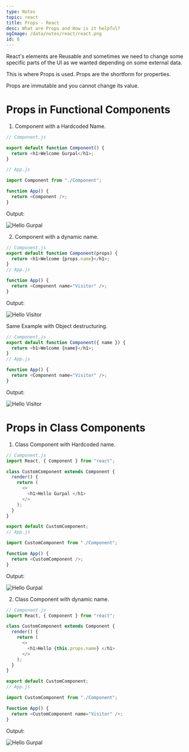 ```yaml
---
type: Notes
topic: react
title: Props - React
desc: What are Props and How is it helpful?
ogImage: /data/notes/react/react.png
id: 8
---
```


React's elements are Reusable and sometimes we need to change some specific parts of the UI as we wanted depending on some external data.

This is where Props is used. Props are the shortform for properties.

Props are immutable and you cannot change its value.

# Props in Functional Components

1. Component with a Hardcoded Name.

```js
// Component.js

export default function Component() {
  return <h1>Welcome Gurpal</h1>;
}

// App.js

import Component from "./Component";

function App() {
  return <Component />;
}
```

Output:

<img src="/data/notes/react/helloGurpal.png" alt="Hello Gurpal" />

2. Component with a dynamic name.

```js
// Component.js
export default function Component(props) {
  return <h1>Welcome {props.name}</h1>;
}
// App.js

function App() {
  return <Component name="Visitor" />;
}
```

Output:

<img src="/data/notes/react/helloVisitor.png" alt="Hello Visitor" />

Same Example with Object destructuring.

```js
// Component.js
export default function Component({ name }) {
  return <h1>Welcome {name}</h1>;
}
// App.js

function App() {
  return <Component name="Visitor" />;
}
```

Output:

<img src="/data/notes/react/helloVisitor.png" alt="Hello Visitor" />

# Props in Class Components

1. Class Component with Hardcoded name.

```js
// Component.js
import React, { Component } from "react";

class CustomComponent extends Component {
  render() {
    return (
      <>
        <h1>Hello Gurpal </h1>
      </>
    );
  }
}

export default CustomComponent;
// App.js

import CustomComponent from "./Component";

function App() {
  return <CustomComponent />;
}
```

Output:

<img src="/data/notes/react/helloGurpal.png" alt="Hello Gurpal" />

2. Class Component with dynamic name.

```js
// Component.js
import React, { Component } from "react";

class CustomComponent extends Component {
  render() {
    return (
      <>
        <h1>Hello {this.props.name} </h1>
      </>
    );
  }
}

export default CustomComponent;
// App.js

import CustomComponent from "./Component";

function App() {
  return <CustomComponent name="Visitor" />;
}
```

Output:

<img src="/data/notes/react/helloGurpal.png" alt="Hello Gurpal" />
